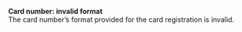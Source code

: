   
<Card title="105202" href="/development-ressources/errors/codes/105202">  

 **Card number: invalid format**  
 The card number’s format provided for the card registration is invalid.  

</Card>